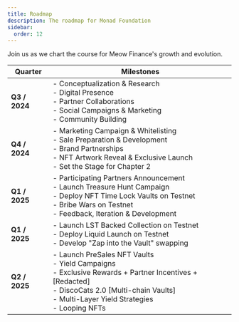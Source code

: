 ```yaml
---
title: Roadmap
description: The roadmap for Monad Foundation
sidebar:
  order: 12
---
```


Join us as we chart the course for Meow Finance's growth and evolution.

| **Quarter**   | **Milestones**                                                                                                                                                                                                        |
| ------------- | --------------------------------------------------------------------------------------------------------------------------------------------------------------------------------------------------------------------- |
| **Q3 / 2024** | - Conceptualization & Research <br/> - Digital Presence <br/> - Partner Collaborations <br/> - Social Campaigns & Marketing <br/> - Community Building                                                                |
| **Q4 / 2024** | - Marketing Campaign & Whitelisting <br/> - Sale Preparation & Development <br/> - Brand Partnerships <br/> - NFT Artwork Reveal & Exclusive Launch <br/> - Set the Stage for Chapter 2                               |
| **Q1 / 2025** | - Participating Partners Announcement <br/> - Launch Treasure Hunt Campaign <br/> - Deploy NFT Time Lock Vaults on Testnet <br/> - Bribe Wars on Testnet <br/> - Feedback, Iteration & Development                    |
| **Q1 / 2025** | - Launch LST Backed Collection on Testnet <br/> - Deploy Liquid Launch on Testnet <br/> - Develop "Zap into the Vault" swapping                                                                                       |
| **Q2 / 2025** | - Launch PreSales NFT Vaults <br/> - Yield Campaigns <br/> - Exclusive Rewards + Partner Incentives + [Redacted] <br/> - DiscoCats 2.0 [Multi-chain Vaults] <br/> - Multi-Layer Yield Strategies <br/> - Looping NFTs |
